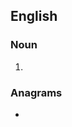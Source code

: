 ==English==

===Noun===
{{head|en|noun form}}

# {{plural of|ngaio|lang=en}}

===Anagrams===
* {{anagrams|en|a=aginos|Nagios|Sai Gon|Saigon|angios|gosain|sagoin}}